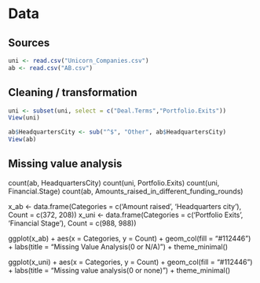 # Data 

## Sources
```r
uni <- read.csv("Unicorn_Companies.csv")
ab <- read.csv("AB.csv")
```

## Cleaning / transformation
```r
uni <- subset(uni, select = c("Deal.Terms","Portfolio.Exits"))
View(uni)

ab$HeadquartersCity <- sub("^$", "Other", ab$HeadquartersCity)
View(ab)
```

## Missing value analysis

count(ab, HeadquartersCity)
count(uni, Portfolio.Exits)
count(uni, Financial.Stage)
count(ab, Amounts_raised_in_different_funding_rounds)

x_ab <- data.frame(Categories = c('Amount raised', 'Headquarters city'), Count = c(372, 208))
x_uni <- data.frame(Categories = c('Portfolio Exits', 'Financial Stage'), Count = c(988, 988))


ggplot(x_ab) +
  aes(x = Categories, y = Count) +
  geom_col(fill = "#112446") +
  labs(title = "Missing Value Analysis(0 or N/A)") +
  theme_minimal()
  
ggplot(x_uni) +
  aes(x = Categories, y = Count) +
  geom_col(fill = "#112446") +
  labs(title = "Missing value analysis(0 or none)") +
  theme_minimal()

